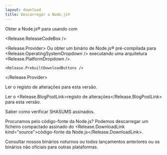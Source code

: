```yaml
---
layout: download
title: Descarregar a Node.js®
---
```


<WindowsWSLMessage />

<section>
  Obter a Node.js® <Release.VersionDropdown /> para <Release.OperatingSystemDropdown /> usando <Release.InstallationMethodDropdown /> com <Release.PackageManagerDropdown />

<Release.ReleaseCodeBox />

  <Release.Provider>
    Ou obter um binário de Node.js® pré-compilada para <Release.OperatingSystemDropdown /> executando uma arquitetura <Release.PlatformDropdown />.

    <Release.PrebuiltDownloadButtons />

  </Release.Provider>
</section>

<section>
  Ler o <Release.ChangelogLink>registo de alterações</Release.ChangelogLink> para esta versão.

Ler o <Release.BlogPostLink>registo de alterações</Release.BlogPostLink> para esta versão.

Saber como <LinkWithArrow href="https://github.com/nodejs/node#verifying-binaries">verificar</LinkWithArrow> SHASUMS assinados.

Procuramos pelo código-fonte da Node.js? Podemos descarregar um ficheiro compactado assinado do <Release.DownloadLink kind="source">código-fonte da Node.js</Release.DownloadLink>.

Consultar nossos binários <LinkWithArrow href="https://nodejs.org/download/nightly/">noturnos</LinkWithArrow> ou todos <LinkWithArrow href="https://nodejs.org/download/release/">lançamentos anteriores</LinkWithArrow> ou os binários <LinkWithArrow href="https://unofficial-builds.nodejs.org/download/">não oficiais</LinkWithArrow> para outras plataformas.

</section>
